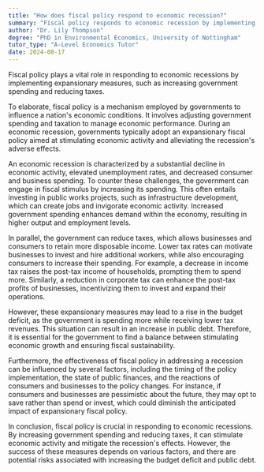 ```yaml
---
title: "How does fiscal policy respond to economic recession?"
summary: "Fiscal policy responds to economic recession by implementing expansionary measures such as increasing government spending and reducing taxes."
author: "Dr. Lily Thompson"
degree: "PhD in Environmental Economics, University of Nottingham"
tutor_type: "A-Level Economics Tutor"
date: 2024-08-17
---
```


Fiscal policy plays a vital role in responding to economic recessions by implementing expansionary measures, such as increasing government spending and reducing taxes.

To elaborate, fiscal policy is a mechanism employed by governments to influence a nation's economic conditions. It involves adjusting government spending and taxation to manage economic performance. During an economic recession, governments typically adopt an expansionary fiscal policy aimed at stimulating economic activity and alleviating the recession's adverse effects.

An economic recession is characterized by a substantial decline in economic activity, elevated unemployment rates, and decreased consumer and business spending. To counter these challenges, the government can engage in fiscal stimulus by increasing its spending. This often entails investing in public works projects, such as infrastructure development, which can create jobs and invigorate economic activity. Increased government spending enhances demand within the economy, resulting in higher output and employment levels.

In parallel, the government can reduce taxes, which allows businesses and consumers to retain more disposable income. Lower tax rates can motivate businesses to invest and hire additional workers, while also encouraging consumers to increase their spending. For example, a decrease in income tax raises the post-tax income of households, prompting them to spend more. Similarly, a reduction in corporate tax can enhance the post-tax profits of businesses, incentivizing them to invest and expand their operations.

However, these expansionary measures may lead to a rise in the budget deficit, as the government is spending more while receiving lower tax revenues. This situation can result in an increase in public debt. Therefore, it is essential for the government to find a balance between stimulating economic growth and ensuring fiscal sustainability.

Furthermore, the effectiveness of fiscal policy in addressing a recession can be influenced by several factors, including the timing of the policy implementation, the state of public finances, and the reactions of consumers and businesses to the policy changes. For instance, if consumers and businesses are pessimistic about the future, they may opt to save rather than spend or invest, which could diminish the anticipated impact of expansionary fiscal policy.

In conclusion, fiscal policy is crucial in responding to economic recessions. By increasing government spending and reducing taxes, it can stimulate economic activity and mitigate the recession's effects. However, the success of these measures depends on various factors, and there are potential risks associated with increasing the budget deficit and public debt.
    